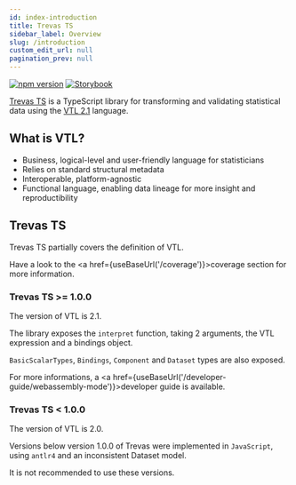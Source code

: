 ```yaml
---
id: index-introduction
title: Trevas TS
sidebar_label: Overview
slug: /introduction
custom_edit_url: null
pagination_prev: null
---
```



[![npm version](https://badge.fury.io/js/%40inseefr%2Ftrevas.svg)](https://badge.fury.io/js/%40inseefr%2Ftrevas)
[![Storybook](https://cdn.jsdelivr.net/gh/storybookjs/brand@main/badge/badge-storybook.svg)](https://inseefr.github.io/Trevas-TS/storybook)

[Trevas TS](https://github.com/InseeFr/Trevas-TS) is a TypeScript library for transforming and validating statistical data using the [VTL 2.1](https://sdmx.org/?page_id=5096) language.

## What is VTL?

- Business, logical-level and user-friendly language for statisticians
- Relies on standard structural metadata
- Interoperable, platform-agnostic
- Functional language, enabling data lineage for more insight and reproductibility

## Trevas TS

Trevas TS partially covers the definition of VTL.

Have a look to the <a href={useBaseUrl('/coverage')}>coverage</a> section for more information.

### Trevas TS >= 1.0.0

The version of VTL is 2.1.

The library exposes the `interpret` function, taking 2 arguments, the VTL expression and a bindings object.

`BasicScalarTypes`, `Bindings`, `Component` and `Dataset` types are also exposed.

For more informations, a <a href={useBaseUrl('/developer-guide/webassembly-mode')}>developer guide</a> is available.

### Trevas TS < 1.0.0

The version of VTL is 2.0.

Versions below version 1.0.0 of Trevas were implemented in `JavaScript`, using `antlr4` and an inconsistent Dataset model.

It is not recommended to use these versions.
